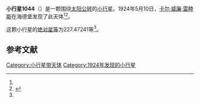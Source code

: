 {{Infobox planet
| bgcolour = #FFFFC0
| name = 1044 Teutonia
| symbol = 
| image = 
| caption = 
| discovery = yes
| discovery_ref = 
| discoverer = [[卡尔·威廉·雷睦斯|卡尔·威廉·雷睦斯]]
| discovery_site = [[海德堡|海德堡]] 
| discovered = 1924年5月10日
| designations = yes
| mp_name = 
| named_after = 
| alt_names = 1924 RO/ 1925 XF / 1929 RP / 1949 KX / 1954 UY1 / 1958 RG / 1958 UP / A907 EE
| mp_category = [[主带小行星|主带小行星]]
| orbit_ref = <ref name="a">[http://ssd.jpl.nasa.gov/sbdb.cgi?sstr=1044 1044 Teutonia] {{Wayback|url=http://ssd.jpl.nasa.gov/sbdb.cgi?sstr=1044 |date=20140902133501 }}，小行星數據庫瀏覽器（JPL Small-Body Database Browser）－[[美国国家航空航天局|美国国家航空航天局]]喷气推进实验室</ref>
| epoch = 2456400.5 (2013年4月18日更新)
| aphelion = {{convert|2.9457157|AU|km|3|abbr=on|lk=out}}
| perihelion = {{convert|2.2094547|AU|km|3|abbr=on}}
| semimajor = {{convert|2.5775852|AU|km|3|abbr=on}}
| eccentricity = 0.1428199
| period = 1511.534139 [[日|日]]<br />4.14[[儒略年|儒略年]]
| avg_speed = 
| inclination = 4.25873
| asc_node = 60.09452
| mean_anomaly = 
| arg_peri = 227.47241
| satellites = 
| physical_characteristics = yes
| dimensions = 
| mass = 
| density = 
| surface_grav = 
| escape_velocity = 
| sidereal_day = 
| axial_tilt = 
| pole_ecliptic_lat = 
| pole_ecliptic_lon = 
| albedo = 
| temperatures= 
| temp_name1 = 
| mean_temp_1 = 
| max_temp_1 = 
| temp_name2 = 
| max_temp_2 = 
| spectral_type = 
| abs_magnitude = 227.47241
}}

'''小行星1044'''（{{lang-en|1044 Teutonia}}）是一颗围绕[[太阳|太阳]][[公转|公转]]的[[小行星|小行星]]。1924年5月10日，[[卡尔·威廉·雷睦斯|卡尔·威廉·雷睦斯]]在海德堡发现了此天体<ref name="a" /><ref>{{cite news|title=小行星列表|url=http://cfa-www.harvard.edu/iau/lists/NumberedMPs.txt|accessdate=2013-07-08|newspaper=哈佛大学|archive-date=2008-05-17|archive-url=https://web.archive.org/web/20080517010638/http://cfa-www.harvard.edu/iau/lists/NumberedMPs.txt|dead-url=no}}</ref>。

这颗小行星的[[绝对星等|绝对星等]]为227.47241等<ref name="a" />。

==参考文献==
{{reflist}}
{{Minor Planet Number|[[小行星1043|小行星1043]]|[[小行星1045|小行星1045]]}}

{{小天体}}

[[Category:小行星带天体|Category:小行星带天体]]
[[Category:1924年发现的小行星|Category:1924年发现的小行星]]

{{asteroid-stub}}